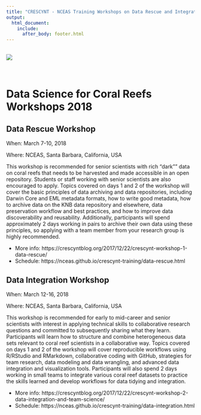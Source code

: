 ```yaml
---
title: "CRESCYNT - NCEAS Training Workshops on Data Rescue and Integration "
output: 
  html_document:
    include:
      after_body: footer.html
---
```



<br>
<img src="images/sb_banner.jpg">
<br>
<br></br>

# Data Science for Coral Reefs Workshops 2018


## Data Rescue Workshop

When: March 7-10, 2018

Where: NCEAS, Santa Barbara, California, USA

This workshop is recommended for senior scientists with rich "dark"" data on coral reefs that needs to be harvested and made accessible in an open repository. Students or staff working with senior scientists are also encouraged to apply. Topics covered on days 1 and 2 of the workshop will cover the basic principles of data archiving and data repositories, including Darwin Core and EML metadata formats, how to write good metadata, how to archive data on the KNB data repository and elsewhere, data preservation workflow and best practices, and how to improve data discoverability and reusability. Additionally, participants will spend approximately 2 days working in pairs to archive their own data using these principles, so applying with a team member from your research group is highly recommended.

- More info: https://crescyntblog.org/2017/12/22/crescynt-workshop-1-data-rescue/
- Schedule: https://nceas.github.io/crescynt-training/data-rescue.html


## Data Integration Workshop

When: March 12-16, 2018

Where: NCEAS, Santa Barbara, California, USA

This workshop is recommended for early to mid-career and senior scientists with interest in applying technical skills to collaborative research questions and committed to subsequently sharing what they learn. Participants will learn how to structure and combine heterogeneous data sets relevant to coral reef scientists in a collaborative way. Topics covered on days 1 and 2 of the workshop will cover reproducible workflows using R/RStudio and RMarkdown, collaborative coding with GitHub, strategies for team research, data modeling and data wrangling, and advanced data integration and visualization tools. Participants will also spend 2 days working in small teams to integrate various coral reef datasets to practice the skills learned and develop workflows for data tidying and integration.

- More info: https://crescyntblog.org/2017/12/22/crescynt-workshop-2-data-integration-and-team-science/
- Schedule: https://nceas.github.io/crescynt-training/data-integration.html

